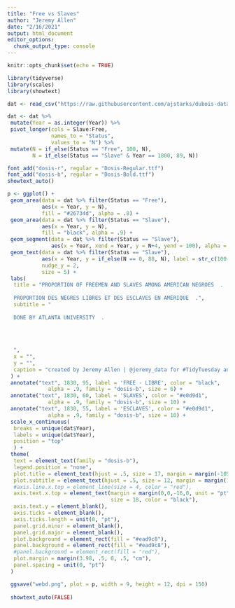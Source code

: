 ```yaml
---
title: "Free vs Slaves"
author: "Jeremy Allen"
date: "2/16/2021"
output: html_document
editor_options: 
  chunk_output_type: console
---
```


```r
knitr::opts_chunk$set(echo = TRUE)
```

```r

library(tidyverse)
library(scales)
library(showtext)

```

```r

dat <- read_csv("https://raw.githubusercontent.com/ajstarks/dubois-data-portraits/master/challenge/challenge04/data.csv")

```

```r

dat <- dat %>% 
 mutate(Year = as.integer(Year)) %>% 
 pivot_longer(cols = Slave:Free,
              names_to = "Status",
              values_to = "N") %>% 
 mutate(N = if_else(Status == "Free", 100, N),
        N = if_else(Status == "Slave" & Year == 1800, 89, N))

```


```r

font_add("dosis-r", regular = "Dosis-Regular.ttf")
font_add("dosis-b", regular = "Dosis-Bold.ttf")
showtext_auto()

p <- ggplot() +
 geom_area(data = dat %>% filter(Status == "Free"),
           aes(x = Year, y = N),
           fill = "#26734d", alpha = .8) +
 geom_area(data = dat %>% filter(Status == "Slave"),
           aes(x = Year, y = N),
           fill = "black", alpha = .9) +
 geom_segment(data = dat %>% filter(Status == "Slave"),
              aes(x = Year, xend = Year, y = N+4, yend = 100), alpha = .3) +
 geom_text(data = dat %>% filter(Status == "Slave"),
           aes(x = Year, y = if_else(N == 0, 88, N), label = str_c(100-N, "%")),
           nudge_y = 2,
           size = 5) +
 labs(
  title = "PROPORTION OF FREEMEN AND SLAVES AMONG AMERICAN NEGROES  .
  
  PROPORTION DES NÈGRES LIBRES ET DES ESCLAVES EN AMÉRIQUE  .",
  subtitle = "
  
  DONE BY ATLANTA UNIVERSITY  .
  
  
  
  
  ",
  x = "",
  y = "",
  caption = "created by Jeremy Allen | @jeremy_data for #TidyTuesday and #DuBoisChallenge"
 ) +
 annotate("text", 1830, 95, label = 'FREE - LIBRE', color = "black",
             alpha = .9, family = "dosis-b", size = 6) +
 annotate("text", 1830, 60, label = 'SLAVES', color = "#e0d9d1",
             alpha = .9, family = "dosis-b", size = 10) +
 annotate("text", 1830, 55, label = 'ESCLAVES', color = "#e0d9d1",
             alpha = .9, family = "dosis-b", size = 10) +
 scale_x_continuous(
  breaks = unique(dat$Year),
  labels = unique(dat$Year),
  position = "top"
  ) +
 theme(
  text = element_text(family = "dosis-b"),
  legend.position = "none",
  plot.title = element_text(hjust = .5, size = 17, margin = margin(-105, 1, 1, 1, "pt")),
  plot.subtitle = element_text(hjust = .5, size = 12, margin = margin(1, 9, 1, 1, "pt")),
  #axis.line.x.top = element_line(size = 4, color = "red"),
  axis.text.x.top = element_text(margin = margin(0,0,-16,0, unit = "pt"),
                                 size = 18, color = "black"),
  axis.text.y = element_blank(),
  axis.ticks = element_blank(),
  axis.ticks.length = unit(0, "pt"),
  panel.grid.minor = element_blank(),
  panel.grid.major = element_blank(),
  plot.background = element_rect(fill = "#ead9c8"),
  panel.background = element_rect(fill = "#ead9c8"),
  #panel.background = element_rect(fill = "red"),
  plot.margin = margin(3.98, .5, 0, .5, "cm"),
  panel.spacing = unit(0, "pt")
 )

 ggsave("webd.png", plot = p, width = 9, height = 12, dpi = 150)
 
 showtext_auto(FALSE)
 ```

